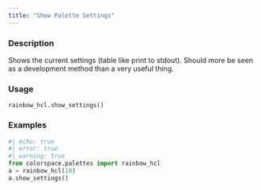 ```yaml
---
title: "Show Palette Settings"
---
```


### Description

Shows the current settings (table like print to stdout). Should more be
seen as a development method than a very useful thing.

### Usage

<pre><code class='language-python'>rainbow_hcl.show_settings()</code></pre>

### Examples

```python
#| echo: true
#| error: true
#| warning: true
from colorspace.palettes import rainbow_hcl
a = rainbow_hcl(10)
a.show_settings()
```




